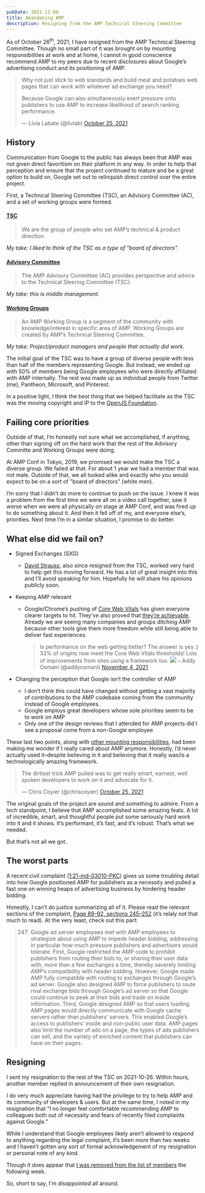```yaml
---
pubDate: 2021-11-08
title: Abandoning AMP
description: Resigning from the AMP Technical Steering Committee
---
```



As of October 26<sup>th</sup>, 2021, I have resigned from the AMP Technical Steering Committee. Though no small part of it was brought on by mounting responsibilities at work and at home, I cannot in good conscience recommend AMP to my peers due to recent disclosures about Google’s advertising conduct and its positioning of AMP.

> Why not just stick to web standards and build meat and potatoes web pages that can work with whatever ad exchange you need?
>
> Because Google can also simultaneously exert pressure onto publishers to use AMP to increase likelihood of search ranking performance.
>
> &mdash; Lívia Labate (@livlab) [October 25, 2021](https://twitter.com/livlab/status/1452445878636224514)

## History

Communication from Google to the public has always been that AMP was not given direct favoritism on their platform in any way. In order to help that perception and ensure that the project continued to mature and be a great option to build on, Google set out to relinquish direct control over the entire project.

First, a Technical Steering Committee (TSC), an Advisory Committee (AC), and a set of working groups were formed.

<Aside type="note" title="Groups formed">

#### [TSC](https://github.com/ampproject/meta-tsc)

> We are the group of people who set AMP’s technical & product direction.

_My take: I liked to think of the TSC as a type of "board of directors"._

#### [Advisory Committee](https://github.com/ampproject/meta-ac)

> The AMP Advisory Committee (AC) provides perspective and advice to the Technical Steering Committee (TSC).

_My take: this is middle management._

#### [Working Groups](https://github.com/ampproject/meta/tree/a2870e0437370fcf0f807a9dd8b0da102edf8d55/working-groups)

> An AMP Working Group is a segment of the community with knowledge/interest in specific area of AMP. Working Groups are created by AMP’s Technical Steering Committee.

_My take: Project/product managers and people that actually did work._

</Aside>

The initial goal of the TSC was to have a group of diverse people with less than half of the members representing Google. But instead, we ended up with 50% of members being Google employees who were directly affiliated with AMP internally. The rest was made up as individual people from Twitter (me), Pantheon, Microsoft, and Pinterest.

In a positive light, I think the best thing that we helped facilitate as the TSC was the moving copyright and IP to the [OpenJS Foundation](https://openjsf.org/blog/2019/10/10/openjs-foundation-welcomes-amp-project-to-help-improve-user-experience-on-the-web/).

## Failing core priorities

Outside of that, I’m honestly not sure what we accomplished, if anything, other than signing off on the hard work that the rest of the Advisory Committe and Working Groups were doing.

At AMP Conf in Tokyo, 2019, we promised we would make the TSC a diverse group. We failed at that. For about 1 year we had a member that was not male. Outside of that, we all looked alike and exactly who you would expect to be on a sort of "board of directors" (white men).

I’m sorry that I didn’t do more to continue to push on the issue. I knew it was a problem from the first time we were all on a video call together, saw it worse when we were all physically on stage at AMP Conf, and was fired up to do something about it. And then it fell off of my, and everyone else’s, priorities. Next time I’m in a similar situation, I promise to do better.

## What else did we fail on?

- Signed Exchanges (SXG)
  - [David Strauss](https://twitter.com/DavidStrauss), also since resigned from the TSC, worked very hard to help get this moving forward. He has a lot of great insight into this and I’ll avoid speaking for him. Hopefully he will share his opinions publicly soon.
- Keeping AMP relevant

  - Google/Chrome’s pushing of [Core Web Vitals](https://web.dev/vitals/) has given everyone clearer targets to hit. They’ve also proved that [they’re achievable](https://twitter.com/addyosmani/status/1456316562609254406). Already we are seeing many companies and groups ditching AMP because other tools give them more freedom while still being able to deliver fast experiences.

    > Is performance on the web getting better? The answer is yes :) 33% of origins now meet the Core Web Vitals thresholds! Lots of improvements from sites using a framework too. ![](https://pbs.twimg.com/media/FDVHloyUcAAq3SX?format=jpg&name=4096x4096)
    > – Addy Osmani (@addyosmani) [November 4, 2021](https://twitter.com/addyosmani/status/1456316562609254406)

- Changing the perception that Google isn’t the controller of AMP
  - I don’t think this could have changed without getting a vast majority of contributions to the AMP codebase coming from the community instead of Google employees.
  - Google employs great developers whose sole priorities seem to be to work on AMP
  - Only one of the design reviews that I attended for AMP projects did I see a proposal come from a non-Google employee

These last two points, along with [other mounting responsibilities](/blog/open-source-break), had been making me wonder if I really cared about AMP anymore. Honestly, I’d never actually used it–despite believing in it and believing that it really was/is a technologically amazing framework.

> The dirtiest trick AMP pulled was to get really smart, earnest, well spoken developers to work on it and advocate for it.
>
> &mdash; Chris Coyier (@chriscoyier) [October 25, 2021](https://twitter.com/chriscoyier/status/1452448918935990272)

The original goals of the project are sound and something to admire. From a tech standpoint, I believe that AMP accomplished some amazing feats. A lot of incredible, smart, and thoughtful people put some seriously hard work into it and it shows. It’s performant, it’s fast, and it’s robust. That’s what we needed.

But that’s not all we got.

## The worst parts

A recent civil complaint ([1:21-md-03010-PKC](https://storage.courtlistener.com/recap/gov.uscourts.nysd.564903/gov.uscourts.nysd.564903.152.0.pdf)) gives us some troubling detail into how Google positioned AMP for publishers as a necessity and pulled a fast one on winning heaps of advertising business by hindering header bidding.

Honestly, I can’t do justice summarizing all of it. Please read the relevant sections of the complaint, [Page 89–92, sections 245–252](https://storage.courtlistener.com/recap/gov.uscourts.nysd.564903/gov.uscourts.nysd.564903.152.0.pdf) (it’s relaly not that much to read). At the very least, check out this part:

> 247. Google ad server employees met with AMP employees to strategize about using AMP
>      to impede header bidding, addressing in particular how much pressure publishers and advertisers
>      would tolerate. First, Google restricted the AMP code to prohibit publishers from routing their bids
>      to, or sharing their user data with, more than a few exchanges a time, thereby severely limiting
>      AMP’s compatibility with header bidding. However, Google made AMP fully compatible with
>      routing to exchanges through Google’s ad server. Google also designed AMP to force publishers
>      to route rival exchange bids through Google’s ad server so that Google could continue to peek at
>      their bids and trade on inside information. Third, Google designed AMP so that users loading AMP
>      pages would directly communicate with Google cache servers rather than publishers’ servers. This
>      enabled Google’s access to publishers’ inside and non-public user data. AMP pages also limit the
>      number of ads on a page, the types of ads publishers can sell, and the variety of enriched content
>      that publishers can have on their pages.

## Resigning

I sent my resignation to the rest of the TSC on 2021-10-26. Within hours, another member replied in announcement of their own resignation.

I do very much appreciate having had the privilege to try to help AMP and its community of developers & users. But at the same time, I noted in my resignation that “I no longer feel comfortable recommending AMP to colleagues both out of necessity and fears of recently filed complaints against Google.”

While I understand that Google employees likely aren’t allowed to respond to anything regarding the legal complaint, it’s been more than two weeks and I haven’t gotten any sort of formal acknowledgement of my resignation or personal note of any kind.

Though it does appear that [I was removed from the list of members](https://github.com/ampproject/meta-tsc/commit/4ec9ca95f01be481ff976e8e78461857c2be3224) the following week.

So, short to say, I'm _disappointed_ all around.
